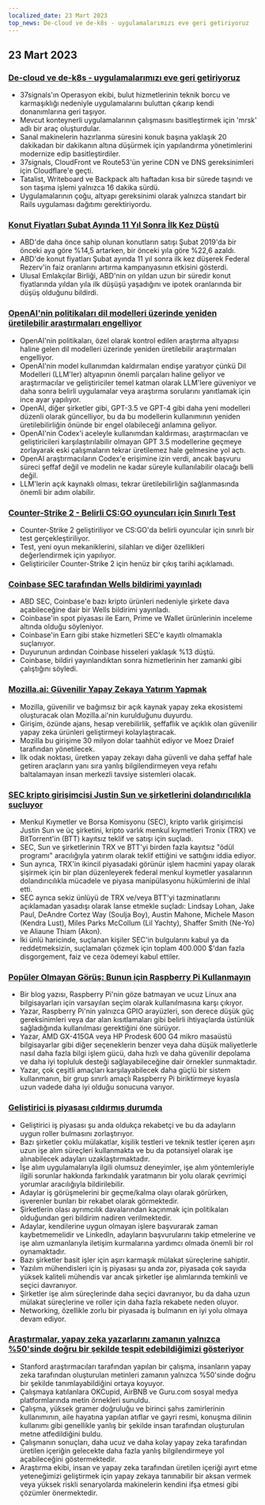 ```yaml
---
localized_date: 23 Mart 2023
top_news: De-cloud ve de-k8s - uygulamalarımızı eve geri getiriyoruz
---
```




<CallToAction />

<Steps>

## 23 Mart 2023

### [De-cloud ve de-k8s - uygulamalarımızı eve geri getiriyoruz](https://dev.37signals.com/bringing-our-apps-back-home/?ref=hackernewsgpt.com)

- 37signals'ın Operasyon ekibi, bulut hizmetlerinin teknik borcu ve karmaşıklığı nedeniyle uygulamalarını buluttan çıkarıp kendi donanımlarına geri taşıyor.
- Mevcut konteynerli uygulamalarının çalışmasını basitleştirmek için 'mrsk' adlı bir araç oluşturdular.
- Sanal makinelerin hazırlanma süresini konuk başına yaklaşık 20 dakikadan bir dakikanın altına düşürmek için yapılandırma yönetimlerini modernize edip basitleştirdiler.
- 37signals, CloudFront ve Route53'ün yerine CDN ve DNS gereksinimleri için Cloudflare'e geçti.
- Tatalist, Writeboard ve Backpack altı haftadan kısa bir sürede taşındı ve son taşıma işlemi yalnızca 16 dakika sürdü.
- Uygulamalarının çoğu, altyapı gereksinimi olarak yalnızca standart bir Rails uygulaması dağıtımı gerektiriyordu.

### [Konut Fiyatları Şubat Ayında 11 Yıl Sonra İlk Kez Düştü](https://www.wsj.com/articles/home-prices-fell-in-february-for-first-time-in-11-years-73df0107?ref=hackernewsgpt.com)

- ABD'de daha önce sahip olunan konutların satışı Şubat 2019'da bir önceki aya göre %14,5 artarken, bir önceki yıla göre %22,6 azaldı.
- ABD'de konut fiyatları Şubat ayında 11 yıl sonra ilk kez düşerek Federal Rezerv'in faiz oranlarını artırma kampanyasının etkisini gösterdi.
- Ulusal Emlakçılar Birliği, ABD'nin on yıldan uzun bir süredir konut fiyatlarında yıldan yıla ilk düşüşü yaşadığını ve ipotek oranlarında bir düşüş olduğunu bildirdi.

### [OpenAI'nin politikaları dil modelleri üzerinde yeniden üretilebilir araştırmaları engelliyor](https://aisnakeoil.substack.com/p/openais-policies-hinder-reproducible?ref=hackernewsgpt.com)

- OpenAI'nin politikaları, özel olarak kontrol edilen araştırma altyapısı haline gelen dil modelleri üzerinde yeniden üretilebilir araştırmaları engelliyor.
- OpenAI'nin model kullanımdan kaldırmaları endişe yaratıyor çünkü Dil Modelleri (LLM'ler) altyapının önemli parçaları haline geliyor ve araştırmacılar ve geliştiriciler temel katman olarak LLM'lere güveniyor ve daha sonra belirli uygulamalar veya araştırma sorularını yanıtlamak için ince ayar yapılıyor.
- OpenAI, diğer şirketler gibi, GPT-3.5 ve GPT-4 gibi daha yeni modelleri düzenli olarak güncelliyor, bu da bu modellerin kullanımının yeniden üretilebilirliğin önünde bir engel olabileceği anlamına geliyor.
- OpenAI'nin Codex'i aceleyle kullanımdan kaldırması, araştırmacıları ve geliştiricileri karşılaştırılabilir olmayan GPT 3.5 modellerine geçmeye zorlayarak eski çalışmaların tekrar üretilemez hale gelmesine yol açtı.
- OpenAI araştırmacıların Codex'e erişimine izin verdi, ancak başvuru süreci şeffaf değil ve modelin ne kadar süreyle kullanılabilir olacağı belli değil.
- LLM'lerin açık kaynaklı olması, tekrar üretilebilirliğin sağlanmasında önemli bir adım olabilir.

### [Counter-Strike 2 - Belirli CS:GO oyuncuları için Sınırlı Test](https://counter-strike.net/cs2?ref=hackernewsgpt.com)

- Counter-Strike 2 geliştiriliyor ve CS:GO'da belirli oyuncular için sınırlı bir test gerçekleştiriliyor.
- Test, yeni oyun mekaniklerini, silahları ve diğer özellikleri değerlendirmek için yapılıyor.
- Geliştiriciler Counter-Strike 2 için henüz bir çıkış tarihi açıklamadı.

### [Coinbase SEC tarafından Wells bildirimi yayınladı](https://www.reuters.com/legal/coinbase-issued-wells-notice-by-sec-2023-03-22/?ref=hackernewsgpt.com)

- ABD SEC, Coinbase'e bazı kripto ürünleri nedeniyle şirkete dava açabileceğine dair bir Wells bildirimi yayınladı.
- Coinbase'in spot piyasası ile Earn, Prime ve Wallet ürünlerinin inceleme altında olduğu söyleniyor.
- Coinbase'in Earn gibi stake hizmetleri SEC'e kayıtlı olmamakla suçlanıyor.
- Duyurunun ardından Coinbase hisseleri yaklaşık %13 düştü.
- Coinbase, bildiri yayınlandıktan sonra hizmetlerinin her zamanki gibi çalıştığını söyledi.

### [Mozilla.ai: Güvenilir Yapay Zekaya Yatırım Yapmak](https://blog.mozilla.org/en/mozilla/introducing-mozilla-ai-investing-in-trustworthy-ai/?ref=hackernewsgpt.com)

- Mozilla, güvenilir ve bağımsız bir açık kaynak yapay zeka ekosistemi oluşturacak olan Mozilla.ai'nin kurulduğunu duyurdu.
- Girişim, özünde ajans, hesap verebilirlik, şeffaflık ve açıklık olan güvenilir yapay zeka ürünleri geliştirmeyi kolaylaştıracak.
- Mozilla bu girişime 30 milyon dolar taahhüt ediyor ve Moez Draief tarafından yönetilecek.
- İlk odak noktası, üretken yapay zekayı daha güvenli ve daha şeffaf hale getiren araçların yanı sıra yanlış bilgilendirmeyen veya refahı baltalamayan insan merkezli tavsiye sistemleri olacak.

### [SEC kripto girişimcisi Justin Sun ve şirketlerini dolandırıcılıkla suçluyor](https://www.sec.gov/news/press-release/2023-59?ref=hackernewsgpt.com)

- Menkul Kıymetler ve Borsa Komisyonu (SEC), kripto varlık girişimcisi Justin Sun ve üç şirketini, kripto varlık menkul kıymetleri Tronix (TRX) ve BitTorrent'in (BTT) kayıtsız teklif ve satışı için suçladı.
- SEC, Sun ve şirketlerinin TRX ve BTT'yi birden fazla kayıtsız "ödül programı" aracılığıyla yatırım olarak teklif ettiğini ve sattığını iddia ediyor.
- Sun ayrıca, TRX'in ikincil piyasadaki görünür işlem hacmini yapay olarak şişirmek için bir plan düzenleyerek federal menkul kıymetler yasalarının dolandırıcılıkla mücadele ve piyasa manipülasyonu hükümlerini de ihlal etti.
- SEC ayrıca sekiz ünlüyü de TRX ve/veya BTT'yi tazminatlarını açıklamadan yasadışı olarak lanse etmekle suçladı: Lindsay Lohan, Jake Paul, DeAndre Cortez Way (Soulja Boy), Austin Mahone, Michele Mason (Kendra Lust), Miles Parks McCollum (Lil Yachty), Shaffer Smith (Ne-Yo) ve Aliaune Thiam (Akon).
- İki ünlü haricinde, suçlanan kişiler SEC'in bulgularını kabul ya da reddetmeksizin, suçlamaları çözmek için toplam 400.000 $'dan fazla disgorgement, faiz ve ceza ödemeyi kabul ettiler.

### [Popüler Olmayan Görüş: Bunun için Raspberry Pi Kullanmayın](https://set-inform.com/2021/08/24/unpopular-opinion-dont-use-a-raspberry-pi-for-that/?ref=hackernewsgpt.com)

- Bir blog yazısı, Raspberry Pi'nin göze batmayan ve ucuz Linux ana bilgisayarları için varsayılan seçim olarak kullanılmasına karşı çıkıyor.
- Yazar, Raspberry Pi'nin yalnızca GPIO arayüzleri, son derece düşük güç gereksinimleri veya dar alan kısıtlamaları gibi belirli ihtiyaçlarda üstünlük sağladığında kullanılması gerektiğini öne sürüyor.
- Yazar, AMD GX-415GA veya HP Prodesk 600 G4 mikro masaüstü bilgisayarlar gibi diğer seçeneklerin benzer veya daha düşük maliyetlerle nasıl daha fazla bilgi işlem gücü, daha hızlı ve daha güvenilir depolama ve daha iyi topluluk desteği sağlayabileceğine dair örnekler sunmaktadır.
- Yazar, çok çeşitli amaçları karşılayabilecek daha güçlü bir sistem kullanmanın, bir grup sınırlı amaçlı Raspberry Pi biriktirmeye kıyasla uzun vadede daha iyi olduğu sonucuna varıyor.

### [Geliştirici iş piyasası çıldırmış durumda](https://old.reddit.com/r/ExperiencedDevs/comments/11xq5cz/the_developer_job_market_is_insane_right_now/?ref=hackernewsgpt.com)

- Geliştirici iş piyasası şu anda oldukça rekabetçi ve bu da adayların uygun roller bulmasını zorlaştırıyor.
- Bazı şirketler çoklu mülakatlar, kişilik testleri ve teknik testler içeren aşırı uzun işe alım süreçleri kullanmakta ve bu da potansiyel olarak işe alınabilecek adayları uzaklaştırmaktadır.
- İşe alım uygulamalarıyla ilgili olumsuz deneyimler, işe alım yöntemleriyle ilgili sorunlar hakkında farkındalık yaratmanın bir yolu olarak çevrimiçi yorumlar aracılığıyla bildirilebilir.
- Adaylar iş görüşmelerini bir geçme/kalma olayı olarak görürken, işverenler bunları bir rekabet olarak görmektedir.
- Şirketlerin olası ayrımcılık davalarından kaçınmak için politikaları olduğundan geri bildirim nadiren verilmektedir.
- Adaylar, kendilerine uygun olmayan işlere başvurarak zaman kaybetmemelidir ve LinkedIn, adayların başvurularını takip etmelerine ve işe alım uzmanlarıyla iletişim kurmalarına yardımcı olmada önemli bir rol oynamaktadır.
- Bazı şirketler basit işler için aşırı karmaşık mülakat süreçlerine sahiptir.
- Yazılım mühendisleri için iş piyasası şu anda zor, piyasada çok sayıda yüksek kaliteli mühendis var ancak şirketler işe alımlarında temkinli ve seçici davranıyor.
- Şirketler işe alım süreçlerinde daha seçici davranıyor, bu da daha uzun mülakat süreçlerine ve roller için daha fazla rekabete neden oluyor.
- Networking, özellikle zorlu bir piyasada iş bulmanın en iyi yolu olmaya devam ediyor.

### [Araştırmalar, yapay zeka yazarlarını zamanın yalnızca %50'sinde doğru bir şekilde tespit edebildiğimizi gösteriyor](https://hai.stanford.edu/news/was-written-human-or-ai-tsu?ref=hackernewsgpt.com)

- Stanford araştırmacıları tarafından yapılan bir çalışma, insanların yapay zeka tarafından oluşturulan metinleri zamanın yalnızca %50'sinde doğru bir şekilde tanımlayabildiğini ortaya koyuyor.
- Çalışmaya katılanlara OKCupid, AirBNB ve Guru.com sosyal medya platformlarında metin örnekleri sunuldu.
- Çalışma, yüksek gramer doğruluğu ve birinci şahıs zamirlerinin kullanımının, aile hayatına yapılan atıflar ve gayri resmi, konuşma dilinin kullanımı gibi genellikle yanlış bir şekilde insan tarafından oluşturulan metne atfedildiğini buldu.
- Çalışmanın sonuçları, daha ucuz ve daha kolay yapay zeka tarafından üretilen içeriğin gelecekte daha fazla yanlış bilgilendirmeye yol açabileceğini göstermektedir.
- Araştırma ekibi, insan ve yapay zeka tarafından üretilen içeriği ayırt etme yeteneğimizi geliştirmek için yapay zekaya tanınabilir bir aksan vermek veya yüksek riskli senaryolarda makinelerin kendini ifşa etmesi gibi çözümler önermektedir.

</Steps>
